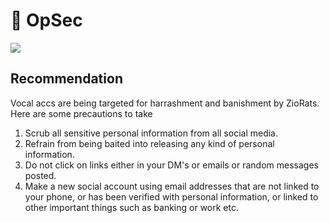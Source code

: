 # 🥷 OpSec

![](https://i.ibb.co/34gZ3m6/image.png)

## Recommendation


<Callout type="warning" emoji="⚠️">
  Vocal accs are being targeted for harrashment and banishment by ZioRats. Here
  are some precautions to take
</Callout>

1. Scrub all sensitive personal information from all social media.
2. Refrain from being baited into releasing any kind of personal information.
3. Do not click on links either in your DM's or emails or random messages posted.
4. Make a new social account using email addresses that are not linked to your phone, or has been verified with personal information, or linked to other important things such as banking or work etc.
